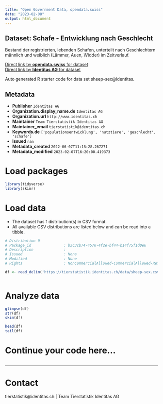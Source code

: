 ```yaml
---
title: "Open Government Data, opendata.swiss"
date: "2023-02-08"
output: html_document
---
```


## Dataset: Schafe - Entwicklung nach Geschlecht

Bestand der registrierten, lebenden Schafen, unterteilt nach Geschlechtern männlich und weiblich (Lämmer, Auen, Widder) im Zeitverlauf. 

[Direct link by **opendata.swiss** for dataset](https://opendata.swiss/de/dataset/schafe-entwicklung-nach-geschlecht)<br>
[Direct link by **Identitas AG** for dataset](https://tierstatistik.identitas.ch/)

Auto generated R starter code for data set sheep-sex@identitas.

## Metadata

- **Publisher** `Identitas AG`
- **Organization.display_name.de** `Identitas AG`
- **Organization.url** `http://www.identitas.ch`
- **Maintainer** `Team Tierstatistik Identitas AG`
- **Maintainer_email** `tierstatistik@identitas.ch`
- **Keywords.de** `['populationsentwicklung', 'nutztiere', 'geschlecht', 'schafe']`
- **Issued** `nan`
- **Metadata_created** `2022-06-07T11:18:28.267271`
- **Metadata_modified** `2023-02-07T16:20:00.419373`


# Load packages

```r

library(tidyverse)
library(skimr)

```

# Load data

-   The dataset has 1 distribution(s) in CSV format.
-   All available CSV distributions are listed below and can be read into a tibble.

```r

# Distribution 0
# Package_id               : b3c3cb74-4570-4f2e-bf44-b14f75f1d0e6
# Description              : 
# Issued                   : None
# Modified                 : None
# Rights                   : NonCommercialAllowed-CommercialAllowed-ReferenceRequired

df <- read_delim('https://tierstatistik.identitas.ch/data/sheep-sex.csv')



```

# Analyze data

```r

glimpse(df)
str(df)
skim(df)

head(df)
tail(df)

```

# Continue your code here...

```r

```

------------------------------------------------------------------------

# Contact

tierstatistik@identitas.ch | Team Tierstatistik Identitas AG
